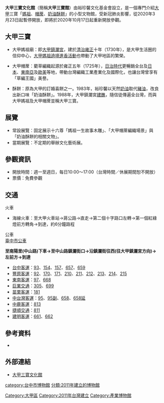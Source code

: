 '''大甲三寶文化館'''（簡稱'''大甲三寶館'''）由裕珍馨文化基金會設立，是一個專門介紹[[大甲區|大甲]]三寶「[[媽祖|媽祖]]、[[帽蓆|帽蓆]]、[[奶油酥餅_(大甲)|奶油酥餅]]」的小型文物館，受新冠肺炎影響，從2020年3月23日起暫停開放，即將於2020年10月17日起重新開放參觀。

==大甲三寶==
*大甲媽祖廟：即[[大甲鎮瀾宮|大甲鎮瀾宮]]，建於[[台灣清治時期|清治]][[雍正|雍正]]十年（1730年），是大甲生活圈的信仰中心，[[大甲媽祖遶境進香活動|大甲媽祖遶境進香活動]]也帶動了大甲地區的繁榮。

*大甲帽蓆：藺草編織起源於雍正五年（1725年），[[台灣日治時期|日治時代]]更暢銷全台及[[日本|日本]]、[[東南亞|東南亞]]及[[歐美|歐美]]等地，帶動台灣編織工業產業化及國際化，也讓台灣曾享有「草編王國」美譽。

*酥餅：原為大甲的訂婚喜餅之一。1983年，裕珍馨以天然[[黃油|奶油]]取代[[豬油|豬油]]，改良出新口味「奶油酥餅」。1988年，大甲鎮瀾宮[[建醮|建醮]]，隨信徒傳遍全台灣，而與大甲媽祖及大甲帽蓆並稱大甲三寶。

==展覽==
*常設展覽：固定展示十六尊「媽祖一生故事木雕」、「大甲帽蓆編織場景」與「奶油酥餅的相關文物」。
*當期展覽：不定期的舉辦文化藝術展。

==參觀資訊==
*開放時間：週一至週日，每日10:00～17:00（台灣時間／休展期間恕不開放）
*票價：免費參觀

==交通==
;火車
*海線火車：至大甲火車站→蔣公路→直走→第二個十字路口左轉→第一個紅綠燈前方轉角→到達，約6分鐘路程

;公車
;[[臺中市公車|臺中市公車]]
'''至南陽里(中山路)下車→至中山路鎮瀾街口→沿鎮瀾街往西(往大甲鎮瀾宮方向)→左前方→到達'''
*[[台中客運|台中客運]]：[[台中市公車93路|93]]、[[台中市公車154路|154]]、[[台中市公車157路|157]]、[[台中市公車657路|657]]、[[台中市公車659路|659]]
*[[豐原客運|豐原客運]]：[[台中市公車92路|92]]、[[台中市公車170路|170]]、[[台中市公車171路|171]]、[[台中市公車210路|210]]、[[台中市公車211路|211]]、[[台中市公車212路|212]]、[[台中市公車213路|213]]、[[台中市公車214路|214]]、[[台中市公車215路|215]]
*[[東南客運|東南客運]]：[[台中市公車97路|97]]、[[台中市公車668路|668]]
*[[巨業交通|巨業交通]]：[[台中市公車305路|305]]、[[台中市公車699路|699]]
*[[苗栗客運|苗栗客運]]：[[台中市公車181路|181]]
*[[中台灣客運|中台灣客運]]：[[台中市公車95路|95]]、[[台中市公車95路|95副]]、[[台中市公車658路|658]]、[[台中市公車658路|658延]]
*[[中鹿客運|中鹿客運]]：[[台中市公車813路|813]]
*[[捷順交通|捷順交通]]：[[台中市公車811路|811]]
*[[建明客運|建明客運]]：[[台中市公車661路|661]]、[[台中市公車662路|662]]

==參考資料==
* {{Cite web |url= http://blogs.yjs.org.tw/index/index.html |title= 裕珍馨文化基金會 查閱日期 102年4月3日查閱 |accessdate= 2013-04-06 |archive-date= 2011-12-04 |archive-url= https://web.archive.org/web/20111204233643/http://blogs.yjs.org.tw/index/index.html |dead-url= yes }}

== 外部連結 ==
*[https://web.archive.org/web/20130217214054/http://www.yjs.com.tw/culture.htm 大甲三寶文化館]

[[category:台中市博物館|category:台中市博物館]]
[[Category:大甲區|Category:大甲區]]
[[Category:2011年台灣建立|Category:2011年台灣建立]]
[[Category:產業博物館|Category:產業博物館]]
[[分類:2011年建立的博物館|分類:2011年建立的博物館]]